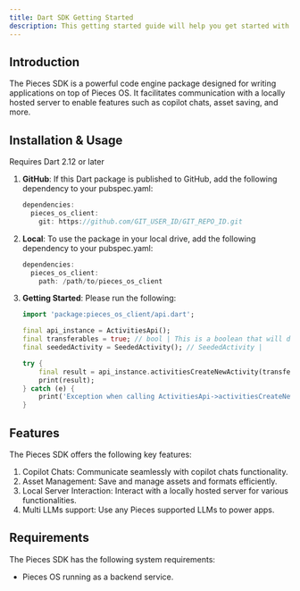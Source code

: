 ```yaml
---
title: Dart SDK Getting Started
description: This getting started guide will help you get started with the Pieces for Developers Dart SDK.
---
```


## Introduction

The Pieces SDK is a powerful code engine package designed for writing applications on top of Pieces OS. It facilitates communication with a locally hosted server to enable features such as copilot chats, asset saving, and more.

## Installation & Usage

Requires Dart 2.12 or later

1. **GitHub**: If this Dart package is published to GitHub, add the following dependency to your pubspec.yaml:
    ```dart
    dependencies:
      pieces_os_client:
        git: https://github.com/GIT_USER_ID/GIT_REPO_ID.git
    ```

2. **Local**: To use the package in your local drive, add the following dependency to your pubspec.yaml:
    ```dart
    dependencies:
      pieces_os_client:
        path: /path/to/pieces_os_client
    ```

3. **Getting Started**: Please run the following:
    ```dart
    import 'package:pieces_os_client/api.dart';

    final api_instance = ActivitiesApi();
    final transferables = true; // bool | This is a boolean that will decided if we are want to return the transferable data (default) or not(performance enhancement)
    final seededActivity = SeededActivity(); // SeededActivity |

    try {
        final result = api_instance.activitiesCreateNewActivity(transferables, seededActivity);
        print(result);
    } catch (e) {
        print('Exception when calling ActivitiesApi->activitiesCreateNewActivity: $e\n');
    }
    ```

## Features
The Pieces SDK offers the following key features:

1. Copilot Chats: Communicate seamlessly with copilot chats functionality.
2. Asset Management: Save and manage assets and formats efficiently.
3. Local Server Interaction: Interact with a locally hosted server for various functionalities.
4. Multi LLMs support: Use any Pieces supported LLMs to power apps.

## Requirements
The Pieces SDK has the following system requirements:

[//]: # (Ensure these are the correct requirements for the SDK)
- Pieces OS running as a backend service.
